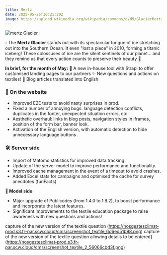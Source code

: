 ```yaml
---
title: Mertz
date: 2025-05-25T10:21:20Z
image: https://upload.wikimedia.org/wikipedia/commons/d/d9/GlacierMertz.JPG
---
```


![mertz Glacier](https://upload.wikimedia.org/wikipedia/commons/d/d9/GlacierMertz.JPG)

💧 The **Mertz Glacier** stands out with its spectacular tongue of ice stretching out into the Southern Ocean. It even "lost a piece" in 2010, forming a titanic iceberg! These colossuses of ice are the silent sentinels of our planet... and they remind us that every action counts to preserve their beauty 💙

**In brief, for the month of May:**
💄 A new in-house tool with Strapi to offer customised landing pages to our partners
✨ New questions and actions on textiles!
👄 Blog articles translated into English

### 🎨 On the website

- Improved E2E tests to avoid nasty surprises in prod.
- Fixed a number of annoying bugs: language detection conflicts, duplicates in the footer, unexpected situation errors, etc.
- Aesthetic overhaul: links in blog posts, navigation styles in iframes, position of the form bar, banner look.
- Activation of the English version, with automatic detection to hide unnecessary language buttons .

### **🛠️ Server side**

- Import of Matomo statistics for improved data tracking.
- Update of the server model to improve performance and functionality.
- Improved cache management in the event of a timeout to avoid crashes.
- Added Excel stats for campaigns and optimised the cache for survey anecdotes (funFacts)

**🧮 Model side**

- Major upgrade of Publicodes (from 1.4.0 to 1.8.2), to boost performance and incorporate the latest features.
- Significant improvements to the textile education package to raise awareness with new questions and actions!

capture of the new version of the textile question (https://nosgestesclimat-prod.s3.fr-par.scw.cloud/cms/screenshot_textile_6d6ed51b98.png)
capture of the new version of the textile question allowing details to be entered](https://nosgestesclimat-prod.s3.fr-par.scw.cloud/cms/screenshot_textile_2_56066cbd3f.png)